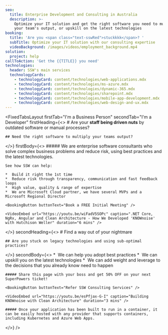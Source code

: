 ```yaml
---
seo:
  title: Enterprise Development and Consulting in Australia
  description: >-
    Optimize your IT solution and get the right software you need to multiply
    your team's output, or upskill on the latest technologies
booking:
  title: 'Are you <span class="text-sswRed">stuckkkk</span>? '
  subTitle: Optimize your IT solution with our consulting expertise
  videoBackground: /images/videos/employment_background.mp4
solution:
  project: help
callToAction: 'Get the {{TITLE}} you need'
technologies:
  header: SSW's main services
  technologyCards:
    - technologyCard: content/technologies/web-applications.mdx
    - technologyCard: content/technologies/ms-azure.mdx
    - technologyCard: content/technologies/dynamic-365.mdx
    - technologyCard: content/technologies/sharepoint.mdx
    - technologyCard: content/technologies/mobile-app-development.mdx
    - technologyCard: content/technologies/web-design-and-ux.mdx
---
```


<FixedTabsLayout
  firstTab="I'm a Business Person"
  secondTab="I'm a Developer"
  firstHeading={<>
    # Are your **staff being driven nuts** by outdated software or manual processes?
    
    ## Need the right software to multiply your teams output?
  </>}
  firstBody={<>
    ##### We are enterprise software consultants who solve complex business problems and reduce risk, using best practices and the latest technologies.
    
    See how SSW can help:
    
    *  Build it right the 1st time
    *  Reduce risk through transparency, communication and fast feedback loops
    *  High value, quality & range of expertise
    *  We are Microsoft Cloud partner, we have several MVPs and a Microsoft Regional Director
    
    <BookingButton buttonText="Book a FREE Initial Meeting" />
    
    <VideoEmbed url="https://youtu.be/wiFadV5SOPc" caption=".NET Core, NgRx, Angular and Clean Architecture - How We Developed 'KNOWnoise' with Hutchison Weller" duration="6 mins" />
  </>}
  secondHeading={<>
    # Find a way out of your nightmare
    
    ## Are you stuck on legacy technologies and using sub-optimal practices?
  </>}
  secondBody={<>
    *  We can help you adopt best practices
    *  We can upskill you on the latest technologies
    *  We can add weight and leverage to the decisions that you already know need to happen
    
    ##### Share this page with your boss and get 50% OFF on your next SuperPowers ticket!
    
    <BookingButton buttonText="Refer SSW Consulting Services" />
    
    <VideoEmbed url="https://youtu.be/esPfjax-G-I" caption="Building KNOWnoise with Clean Architecture" duration="3 mins" />
    
    ##### Once your application has been built to run in a container, it can be easily hosted with any provider that supports containers, including Kubernetes and Azure Web Apps.
  </>}
/>
